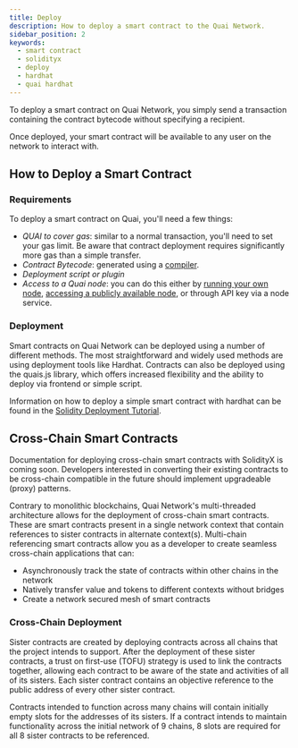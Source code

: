 ```yaml
---
title: Deploy
description: How to deploy a smart contract to the Quai Network.
sidebar_position: 2
keywords:
  - smart contract
  - solidityx
  - deploy
  - hardhat
  - quai hardhat
---
```


To deploy a smart contract on Quai Network, you simply send a transaction containing the contract bytecode without specifying a recipient.

Once deployed, your smart contract will be available to any user on the network to interact with.

## How to Deploy a Smart Contract

### Requirements

To deploy a smart contract on Quai, you'll need a few things:

- _QUAI to cover gas_: similar to a normal transaction, you'll need to set your gas limit. Be aware that contract deployment requires significantly more gas than a simple transfer.
- _Contract Bytecode_: generated using a [compiler](https://www.alchemy.com/overviews/solidity-compiler).
- _Deployment script or plugin_
- _Access to a Quai node_: you can do this either by [running your own node](/guides/client/node), [accessing a publicly available node](/build/networks), or through API key via a node service.

### Deployment

Smart contracts on Quai Network can be deployed using a number of different methods. The most straightforward and widely used methods are using deployment tools like Hardhat. Contracts can also be deployed using the quais.js library, which offers increased flexibility and the ability to deploy via frontend or simple script.

Information on how to deploy a simple smart contract with hardhat can be found in the [Solidity Deployment Tutorial](/guides/development/solidity).

## Cross-Chain Smart Contracts

<Warning>
  Documentation for deploying cross-chain smart contracts with SolidityX is
  coming soon. Developers interested in converting their existing contracts to
  be cross-chain compatible in the future should implement upgradeable (proxy)
  patterns.
</Warning>

Contrary to monolithic blockchains, Quai Network's multi-threaded architecture allows for the deployment of cross-chain smart contracts. These are smart contracts present in a single network context that contain references to sister contracts in alternate context(s). Multi-chain referencing smart contracts allow you as a developer to create seamless cross-chain applications that can:

- Asynchronously track the state of contracts within other chains in the network
- Natively transfer value and tokens to different contexts without bridges
- Create a network secured mesh of smart contracts

### Cross-Chain Deployment

Sister contracts are created by deploying contracts across all chains that the project intends to support. After the deployment of these sister contracts, a trust on first-use (TOFU) strategy is used to link the contracts together, allowing each contract to be aware of the state and activities of all of its sisters. Each sister contract contains an objective reference to the public address of every other sister contract.

Contracts intended to function across many chains will contain initially empty slots for the addresses of its sisters. If a contract intends to maintain functionality across the initial network of 9 chains, 8 slots are required for all 8 sister contracts to be referenced.
